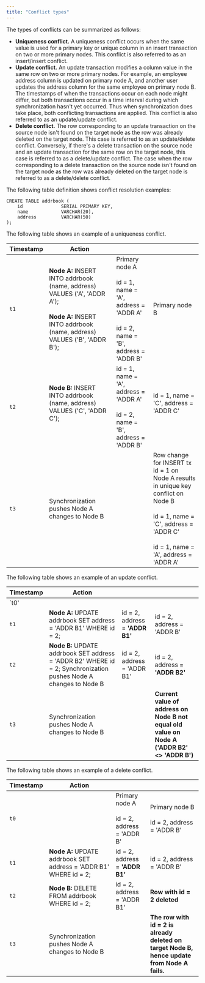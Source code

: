 ```yaml
---
title: "Conflict types"
---
```


<div id="conflict_types" class="registered_link"></div>

The types of conflicts can be summarized as follows:

-   **Uniqueness conflict.** A uniqueness conflict occurs when the same value is used for a primary key or unique column in an insert transaction on two or more primary nodes. This conflict is also referred to as an insert/insert conflict.
-   **Update conflict.** An update transaction modifies a column value in the same row on two or more primary nodes. For example, an employee address column is updated on primary node A, and another user updates the address column for the same employee on primary node B. The timestamps of when the transactions occur on each node might differ, but both transactions occur in a time interval during which synchronization hasn't yet occurred. Thus when synchronization does take place, both conflicting transactions are applied. This conflict is also referred to as an update/update conflict.
-   **Delete conflict.** The row corresponding to an update transaction on the source node isn't found on the target node as the row was already deleted on the target node. This case is referred to as an update/delete conflict. Conversely, if there's a delete transaction on the source node and an update transaction for the same row on the target node, this case is referred to as a delete/update conflict. The case when the row corresponding to a delete transaction on the source node isn't found on the target node as the row was already deleted on the target node is referred to as a delete/delete conflict.

The following table definition shows conflict resolution examples:

```text
CREATE TABLE addrbook (
    id              SERIAL PRIMARY KEY,
    name            VARCHAR(20),
    address         VARCHAR(50)
);
```

The following table shows an example of a uniqueness conflict.


| Timestamp                  |       Action                                                                                                                                                                    |                                                                                                               |                                                                                                                                                                                                                                                        |
| -------------------------- | ------------------------------------------------------------------------------------------------------------------------------------------------------------------------- | ------------------------------------------------------------------------------------------------------------- | ------------------------------------------------------------------------------------------------------------------------------------------------------------------------------------------------------------------------------------------------------ |
| `t1`                       | **Node A:**  INSERT INTO addrbook (name, address) VALUES ('A', 'ADDR A');<br /><br />**Node A:** INSERT INTO addrbook (name, address) VALUES ('B', 'ADDR B');<br /> | Primary node A <br /> <br /> id = 1, name = 'A', address = 'ADDR A'<br /><br />id = 2, name = 'B', address = 'ADDR B'<br /> | Primary node B<br />                                                                                                                                                                                                                                   |
| `t2`                       | **Node B:** INSERT INTO addrbook (name, address) VALUES ('C', 'ADDR C');<br /><br /> | id = 1, name = 'A', address = 'ADDR A'<br /><br /> id = 2, name = 'B', address = 'ADDR B'<br />                | id = 1, name = 'C', address = 'ADDR C'<br /><br />
| `t3`                       |  Synchronization pushes Node A changes to Node B                                                                                                                         |                                                                                                                |Row change for INSERT tx id = 1 on Node A results in unique key conflict on Node B<br /><br />id = 1, name = 'C', address = 'ADDR C' <br /><br />id = 1, name = 'A', address = 'ADDR A'


The following table shows an example of an update conflict.


| Timestamp      | Action                                                                                                            |                                           |                                                                                                                                 |
| -------------- | ----------------------------------------------------------------------------------------------------------------- | ----------------------------------------- | ------------------------------------------------------------------------------------------------------------------------------- |
| `t0'           |
| `t1`           | **Node A:** UPDATE addrbook SET address = 'ADDR B1' WHERE id = 2;                                                 | id = 2, address = **'ADDR B1'**           | id = 2, address = 'ADDR B'                                                                                                      |
| `t2`           | **Node B:** UPDATE addrbook SET address = 'ADDR B2' WHERE id = 2; Synchronization pushes Node A changes to Node B | id = 2, address = 'ADDR B1'               | id = 2, address = **'ADDR B2'**  |
| `t3`           | Synchronization pushes Node A changes to Node B                                                                   |                                           | **Current value of address on Node B not equal old value on Node A ('ADDR B2' &lt;> 'ADDR B')** |


The following table shows an example of a delete conflict.


| Timestamp      | Action                                                                                               |                                           |                                                                                                                          |
| -------------- | ---------------------------------------------------------------------------------------------- | ----------------------------------------- | ------------------------------------------------------------------------------------------------------------------------ |
| `t0`           |                                                                                          | Primary node A <br /><br />id = 2, address = 'ADDR B' | Primary node B <br /><br />id = 2, address = 'ADDR B'                                                        |
| `t1`           | **Node A:** UPDATE addrbook SET address = 'ADDR B1' WHERE id = 2;                              | id = 2, address = **'ADDR B1'**           | id = 2, address = 'ADDR B'                                                                                               |
| `t2`           | **Node B:** DELETE FROM addrbook WHERE id = 2;                                                 | id = 2, address = 'ADDR B1'               | **Row with id = 2 deleted**                                                                                              |
| `t3`           | Synchronization pushes Node A changes to Node B                                                |                                           | **The row with id = 2 is already deleted on target Node B, hence update from Node A fails.**                             |

